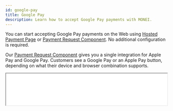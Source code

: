 ```yaml
---
id: google-pay
title: Google Pay
description: Learn how to accept Google Pay payments with MONEI.
---
```


You can start accepting Google Pay payments on the Web using [Hosted Payment Page](integrations/use-prebuilt-payment-page.mdx) or [Payment Request Component](monei-js/payment-request.mdx). No additional configuration is required.

Our [Payment Request Component](monei-js/payment-request.mdx) gives you a single integration for Apple Pay and Google Pay. Customers see a Google Pay or an Apple Pay button, depending on what their device and browser combination supports.

<p>
  <iframe
    src="/payment-request-example.html"
    height="100px"
    width="100%"
    className="preview-frame"
  />
</p>


If you prefer to integrate directly against the Google Pay API, follow our [Google Pay direct API integration guide](#google-pay-direct-api-integration).

## Before you begin

This page explains how to add Google Pay to your payment page. To accept Google Pay payments you need to have at least one configured card processor.

To configure card processors go to [MONEI Dashboard → Settings → Payment Methods → Card payments](https://dashboard.monei.com/settings/payment-methods/card).

Before you start, you need to:

- Make sure that you have Google Pay enabled in [MONEI Dashboard → Settings → Payment Methods](https://dashboard.monei.com/settings/payment-methods).
- Add a card in Chrome.
- Serve your application over HTTPS. This is a requirement both in development and in production. One way to get up and running is to use a service like [ngrok](https://ngrok.com/).

To test your integration:

- Use your [test mode](testing.md) Account ID and API Key.
- You can use any real card details, you will not be charged in the test mode (card details are automatically replaced with the test card).
- You can check the status of the test payment in your [MONEI Dashboard → Payments](https://dashboard.monei.com/payments) (in test mode).

:::note Google Pay Terms
By integrating Google Pay™, you adhere to the Google Pay APIs [Acceptable Use Policy](https://payments.developers.google.com/terms/aup) and accept the terms defined in the Google Pay API [Terms of Service](https://payments.developers.google.com/terms/sellertos).
:::

## Google Pay direct API integration

If you prefer to integrate directly against the Google Pay API, follow [Google’s instructions](https://developers.google.com/pay/api/web/guides/setup).

Specify following tokenization specification

```javascript
const tokenizationSpecification = {
  type: 'PAYMENT_GATEWAY',
  parameters: {
    gateway: 'monei',
    gatewayMerchantId: 'MONEI_ACCOUNT_ID'
  }
};
```

To use Google Pay API directly you need to [request production access](https://developers.google.com/pay/api/web/guides/test-and-deploy/request-prod-access) and obtain your `merchantId` in Google Console (this step is not required if you are using our Google Pay Сomponent).

```javascript
paymentDataRequest.merchantInfo = {
  merchantName: 'Example Merchant',
  merchantId: 'GOOGLE_MERCHANT_ID'
};
```

Exchange Google Pay token for MONEI Payment Token that can be used to confirm payment as described in [step 3](#3-confirm-the-payment-client-side).

```javascript
function processPayment(paymentData) {
  // Encode Google Pay token as a base64 string
  const token = window.btoa(paymentData.paymentMethodData.tokenizationData.token);
  return monei.api
    .createToken({
      paymentId: '{{payment_id}}',
      paymentMethod: {
        googlePay: {
          token: token
        }
      }
    })
    .then(function (result) {
      return moneiTokenHandler(result.token);
    });
}
```

## Before you go live

- Make sure that you are using [live (production) mode](testing.md) Account ID and API Key.
- Make sure that you have at least one [enabled card processor](https://dashboard.monei.com/settings/payment-methods/card).
- Make sure that you have Google Pay enabled in [MONEI Dashboard → Settings → Payment Methods](https://dashboard.monei.com/settings/payment-methods).
